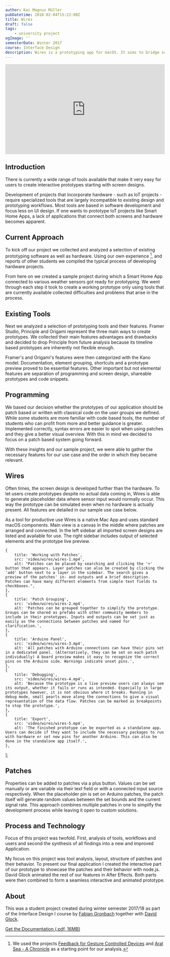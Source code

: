 ```yaml
---
author: Kai Magnus Müller
pubDatetime: 2018-02-04T15:22:00Z
title: Wires
draft: false
tags:
    - university project
ogImage: ''
semesterDate: Winter 2017
course: Interface Design
description: Wires is a prototyping app for macOS. It aims to bridge screen design and hardware prototyping. Patch based programming of inputs and outputs makes combining them with screens or buttons designed in Sketch as easy as possible.
---
```



<div style="padding:56.25% 0 0 0;position:relative;">
	<iframe
		src="https://player.vimeo.com/video/802833594?h=9f3982785a&title=0&byline=0&portrait=0"
		allow="autoplay; fullscreen; picture-in-picture"
		allowfullscreen
		frameborder="0"
		style="position:absolute;top:0;left:0;width:100%;height:100%;"></iframe>
</div>

## Introduction

There is currently a wide range of tools available that make it very easy for users to create interactive prototypes starting with screen designs.

Development of projects that incorporate hardware - such as IoT projects - require specialized tools that are largely incompatible to existing design and prototyping workflows. Most tools are based in software development and focus less on UI design. If one wants to prototype IoT projects like Smart Home Apps, a lack of applications that connect both screens and hardware becomes apparent.

## Current Approach

To kick off our project we collected and analyzed a selection of existing prototyping software as well as hardware. Using our own experience [^1], and reports of other students we compiled the typical process of developing hardware projects.

From here on we created a sample project during which a Smart Home App connected to various weather sensors got ready for prototyping. We went through each step it took to create a working prototype only using tools that are currently available collected difficulties and problems that arise in the process.

<Figure
	alt="Wires Research Framer / Origami comparison"
	src="https://res.cloudinary.com/dm3a0qioc/image/upload/v1678140784/wires-tools_sw6gyr.png"
	width="2880"
	height="460"></Figure>

## Existing Tools

Next we analyzed a selection of prototyping tools and their features. Framer Studio, Principle and Origami represent the three main ways to create prototypes. We collected their main features advantages and drawbacks and decided to drop Principle from future analysis because its timeline based prototypes are inherently not flexible enough.

Framer's and Origami's features were then categorized with the Kano model. Documentation, element grouping, shortcuts and a prototype preview proved to be essential features. Other important but not elemental features are separation of programming and screen design, shareable prototypes and code snippets.

## Programming

We based our decision whether the prototypes of our application should be patch based or written with classical code on the user groups we defined. While some students are more familiar with code based tools, the number of students who can profit from more and better guidance is greater. Implemented correctly, syntax errors are easier to spot when using patches and they give a better visual overview. With this in mind we decided to focus on a patch based system going forward.

With these insights and our sample project, we were able to gather the necessary features for our use case and the order in which they became relevant.

## Wires

Often times, the screen design is developed further than the hardware. To let users create prototypes despite no actual data coming in, Wires is able to generate placeholder data where sensor input would normally occur. This way the prototype can be simulated even when no hardware is actually present. All features are detailed in our sample use case below.

As a tool for productive use Wires is a native Mac App and uses standard macOS components. Main view is a canvas in the middle where patches are arranged and connected. In the left sidebar all imported screen designs are listed and available for use. The right sidebar includes output of selected elements and the prototype live preview.

	{
		title: 'Working with Patches',
		src: 'video/wires/wires-1.mp4',
		alt: "Patches can be placed by searching and clicking the '+' button that appears. Layer patches can also be created by clicking the 'add' button next to a layer in the sidebar. The search gives a preview of the patches' in- and outputs and a brief description. Patches can have many different elements from simple text fields to checkboxes.",
	},
	{
		title: 'Patch Grouping',
		src: 'video/wires/wires-2.mp4',
		alt: 'Patches can be grouped together to simplify the prototype. Groups can be shared as prefabs with other community members to include in their prototypes. Inputs and outputs can be set just as easily as the connections between patches and named for clarification.',
	},
	{
		title: 'Arduino Panel',
		src: 'video/wires/wires-3.mp4',
		alt: 'All patches with Arduino connections can have their pins set in a dedicated panel. (Alternatively, they can be set on each patch individually) A board preview makes it easy to recognize the correct pins on the Arduino side. Warnings indicate unset pins.',
	},
	{
		title: 'Debugging',
		src: 'video/wires/wires-4.mp4',
		alt: 'Because the prototype is a live preview users can always see its output, whether it fails or runs as intended. Especially in large prototypes however, it is not obvious where it breaks. Running in debug mode, small pearls move along the connections to give a visual representation of the data flow. Patches can be marked as breakpoints to stop the prototype.',
	},
	{
		title: 'Export',
		src: 'video/wires/wires-5.mp4',
		alt: 'The finished prototype can be exported as a standalone app. Users can decide if they want to include the necessary packages to run with hardware or set new pins for another Arduino. This can also be done in the standalone app itself.',
	},
];

<UseCase client:visible srcSet={_srcSet2} aspectRatio="16/9"></UseCase>

## Patches

Properties can be added to patches via a plus button. Values can be set manually or are variable via their text field or with a connected input source respectively. When the placeholder pin is set on Arduino patches, the patch itself will generate random values between the set bounds and the current signal rate. This approach combines multiple patches in one to simplify the development process while leaving it open to custom solutions.

<Figure
	alt="Patches are grouped to indicate their responsibilities. Grey patches contain logic and other basic functionality, purple patches control properties and animations. Screen elements themselves are blue. Patches that communicate with connected hardware are turquoise, referencing the Arduino board color."
	src="https://res.cloudinary.com/dm3a0qioc/image/upload/v1678140805/wires-patches_tbw5ry.png"
	width="2880"
	height="1800"
	shadow="false"></Figure>

## Process and Technology

Focus of this project was twofold. First, analysis of tools, workflows and users and second the synthesis of all findings into a new and improved Application.

My focus on this project was tool analysis, layout, structure of patches and their behavior. To present our final application I created the interactive part of our prototype to showcase the patches and their behavior with node.js. David Glock animated the rest of our features in After Effects. Both parts were then combined to form a seamless interactive and animated prototype.

## About

This was a student project created during winter semester 2017/18 as part of the Interface Design I course by [Fabian Gronbach][FabianGronbachSite] together with [David Glock][DavidSite].

[Get the Documentation (.pdf, 16MB)][Doc]

[^1]: We used the projects [Feedback for Gesture Controlled Devices][feedback] and [Aral Sea - A Chronicle][aralsea] as a starting point for our analysis.

[feedback]: /projects/feedback
[aralsea]: /projects/aralsea
[FabianGronbachSite]: http://www.gronbach.info/
[DavidSite]: http://www.davidglock.de/
[Doc]: https://www.cdn.kaimagnus.de/portfolio/docs/Wires_DavidGlock_KaiMagnusMueller.pdf

